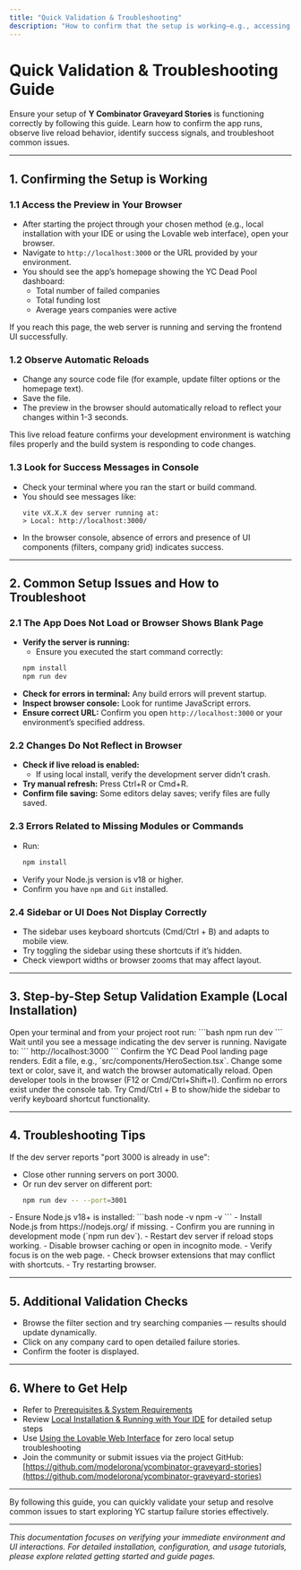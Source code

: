 ```yaml
---
title: "Quick Validation & Troubleshooting"
description: "How to confirm that the setup is working—e.g., accessing the preview in your browser, observing automatic reloads, and checking for success messages. Covers the most common setup issues and practical troubleshooting tips."
---
```


# Quick Validation & Troubleshooting Guide

Ensure your setup of **Y Combinator Graveyard Stories** is functioning correctly by following this guide. Learn how to confirm the app runs, observe live reload behavior, identify success signals, and troubleshoot common issues.

---

## 1. Confirming the Setup is Working

### 1.1 Access the Preview in Your Browser

- After starting the project through your chosen method (e.g., local installation with your IDE or using the Lovable web interface), open your browser.
- Navigate to `http://localhost:3000` or the URL provided by your environment.
- You should see the app’s homepage showing the YC Dead Pool dashboard:
  - Total number of failed companies
  - Total funding lost
  - Average years companies were active

If you reach this page, the web server is running and serving the frontend UI successfully.

### 1.2 Observe Automatic Reloads

- Change any source code file (for example, update filter options or the homepage text).
- Save the file.
- The preview in the browser should automatically reload to reflect your changes within 1-3 seconds.

This live reload feature confirms your development environment is watching files properly and the build system is responding to code changes.

### 1.3 Look for Success Messages in Console

- Check your terminal where you ran the start or build command.
- You should see messages like:
  ```
  vite vX.X.X dev server running at:
  > Local: http://localhost:3000/
  ```
- In the browser console, absence of errors and presence of UI components (filters, company grid) indicates success.

---

## 2. Common Setup Issues and How to Troubleshoot

### 2.1 The App Does Not Load or Browser Shows Blank Page

- **Verify the server is running:**
  - Ensure you executed the start command correctly:
  ```bash
  npm install
  npm run dev
  ```
- **Check for errors in terminal:** Any build errors will prevent startup.
- **Inspect browser console:** Look for runtime JavaScript errors.
- **Ensure correct URL:** Confirm you open `http://localhost:3000` or your environment’s specified address.

### 2.2 Changes Do Not Reflect in Browser

- **Check if live reload is enabled:**
  - If using local install, verify the development server didn’t crash.
- **Try manual refresh:** Press Ctrl+R or Cmd+R.
- **Confirm file saving:** Some editors delay saves; verify files are fully saved.

### 2.3 Errors Related to Missing Modules or Commands

- Run:
  ```bash
  npm install
  ```
- Verify your Node.js version is v18 or higher.
- Confirm you have `npm` and `Git` installed.

### 2.4 Sidebar or UI Does Not Display Correctly

- The sidebar uses keyboard shortcuts (Cmd/Ctrl + B) and adapts to mobile view.
- Try toggling the sidebar using these shortcuts if it’s hidden.
- Check viewport widths or browser zooms that may affect layout.

---

## 3. Step-by-Step Setup Validation Example (Local Installation)

<Steps>
  <Step title="Step 1: Start your development server">
    Open your terminal and from your project root run:
    ```bash
    npm run dev
    ```
    Wait until you see a message indicating the dev server is running.
  </Step>

  <Step title="Step 2: Open the app in a browser">
    Navigate to:
    ```
    http://localhost:3000
    ```
    Confirm the YC Dead Pool landing page renders.
  </Step>

  <Step title="Step 3: Test live reload">
    Edit a file, e.g., `src/components/HeroSection.tsx`.
    Change some text or color, save it, and watch the browser automatically reload.
  </Step>

  <Step title="Step 4: Check for runtime errors">
    Open developer tools in the browser (F12 or Cmd/Ctrl+Shift+I).
    Confirm no errors exist under the console tab.
  </Step>

  <Step title="Step 5: Use sidebar toggle">
    Try Cmd/Ctrl + B to show/hide the sidebar to verify keyboard shortcut functionality.
  </Step>
</Steps>

---

## 4. Troubleshooting Tips

<AccordionGroup title="Common Issues & Fixes">
<Accordion title="Server Fails to Start - Port in Use">
If the dev server reports "port 3000 is already in use":

- Close other running servers on port 3000.
- Or run dev server on different port:
  ```bash
  npm run dev -- --port=3001
  ```
</Accordion>
<Accordion title="Missing npm or Node.js">
- Ensure Node.js v18+ is installed:
  ```bash
  node -v
  npm -v
  ```
- Install Node.js from https://nodejs.org/ if missing.
</Accordion>
<Accordion title="Hot Reload Not Working">
- Confirm you are running in development mode (`npm run dev`).
- Restart dev server if reload stops working.
- Disable browser caching or open in incognito mode.
</Accordion>
<Accordion title="Sidebar Keyboard Shortcut Not Working">
- Verify focus is on the web page.
- Check browser extensions that may conflict with shortcuts.
- Try restarting browser.
</Accordion>
</AccordionGroup>

---

## 5. Additional Validation Checks

- Browse the filter section and try searching companies — results should update dynamically.
- Click on any company card to open detailed failure stories.
- Confirm the footer is displayed.


---

## 6. Where to Get Help

- Refer to [Prerequisites & System Requirements](/getting-started/welcome-setup/prerequisites)
- Review [Local Installation & Running with Your IDE](/getting-started/installation-first-run/local-install-dev) for detailed setup steps
- Use [Using the Lovable Web Interface](/getting-started/installation-first-run/web-setup-lovable) for zero local setup troubleshooting
- Join the community or submit issues via the project GitHub: [https://github.com/modelorona/ycombinator-graveyard-stories](https://github.com/modelorona/ycombinator-graveyard-stories)

---

By following this guide, you can quickly validate your setup and resolve common issues to start exploring YC startup failure stories effectively.

---

_This documentation focuses on verifying your immediate environment and UI interactions. For detailed installation, configuration, and usage tutorials, please explore related getting started and guide pages._
